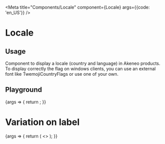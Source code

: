
<Meta title="Components/Locale" component={Locale} args={{code: 'en_US'}} />

# Locale

## Usage

Component to display a locale (country and language) in Akeneo products.
To display correctly the flag on windows clients, you can use an external font like TwemojiCountryFlags or use one of your own.
## Playground

<Canvas>
  <Story name="Standard">
    {args => {
      return <Locale {...args} />;
    }}
  </Story>
</Canvas>

<ArgsTable story="Standard" />

# Variation on label

<Canvas>
  <Story name="Label">
    {args => {
      return (
        <>
          <Locale code="en_US" languageLabel="English" />
          <Locale code="fr_FR" languageLabel="Français" />
          <Locale code="de_DE" />
          <Locale code="pt_BR" />
        </>
      );
    }}
  </Story>
</Canvas>
